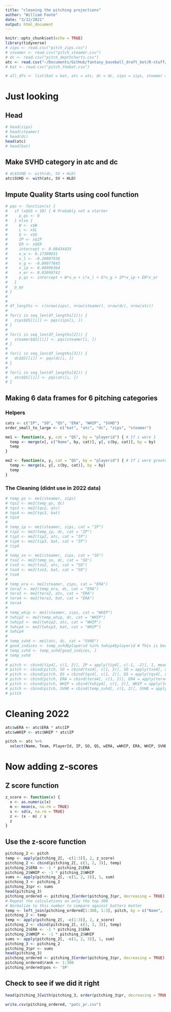 ```yaml
---
title: "cleaning the pitching projections"
author: "William Foote"
date: "3/12/2021"
output: html_document
---
```


```r
knitr::opts_chunk$set(echo = TRUE)
library(tidyverse)
# zips <- read.csv("pitch_zips.csv")
# steamer <- read.csv("pitch_steamer.csv")
# dc <- read.csv("pitch_depthcharts.csv")
atc <- read.csv("~/Documents/GitHub/fantasy_baseball_draft_bot/R-stuff/2024/data/patc_2024.csv")
# bat <- read.csv("pitch_thebat.csv")

# all_dfs <- list(bat = bat, atc = atc, dc = dc, zips = zips, steamer = steamer)
```

# Just looking

## Head

```r
# head(zips)
# head(steamer)
# head(dc)
head(atc)
# head(bat)
```

## Make SVHD category in atc and dc

```r
# dc$SVHD <- with(dc, SV + HLD)
atc$SVHD <- with(atc, SV + HLD)
```

## Impute Quality Starts using cool function

```r
# pqs <- function(x) {
#   if (x$GS < 10) { # Probably not a starter
#     p_qs <- 0
#   } else {
#     W <- x$W
#     L <- x$L
#     G <- x$G
#     IP <- x$IP
#     ER <- x$ER
#     intercept <- 0.08434435
#     x_w <- 0.17309031
#     x_l <- -0.20007936
#     x_g <- -0.09077845
#     x_ip <- 0.06996364
#     x_er <- 0.03699742
#     p_qs <- intercept + W*x_w + L*x_l + G*x_g + IP*x_ip + ER*x_er
#   }
#   p_qs
# }
# 
# 
# df_lengths <- c(nrow(zips), nrow(steamer), nrow(dc), nrow(atc))
# 
# for(i in seq_len(df_lengths[1])) {
#   zips$QS[[i]] <- pqs(zips[i, ]) 
# }
# 
# for(i in seq_len(df_lengths[2])) {
#   steamer$QS[[i]] <- pqs(steamer[i, ]) 
# }
# 
# for(i in seq_len(df_lengths[3])) {
#   dc$QS[[i]] <- pqs(dc[i, ]) 
# }
# 
# for(i in seq_len(df_lengths[4])) {
#   atc$QS[[i]] <- pqs(atc[i, ]) 
# }
```

## Making 6 data frames for 6 pitching categories

### Helpers

```r
cats <- c("IP", "SO", "QS", "ERA", "WHIP", "SVHD")
order_small_to_large <- c("bat", "atc", "dc", "zips", "steamer")

me1 <- function(x, y, cat = "QS", by = "playerid") { # If i were 1
  temp <- merge(x[, c("Name", by, cat)], y[, c(by, cat)], by = by)
  temp
}

me2 <- function(x, y, cat = "QS", by = "playerid") { # If i were greater than 1
  temp <- merge(x, y[, c(by, cat)], by = by)
  temp
}
```


### The Cleaning (didnt use in 2022 data)

```r
# temp_qs <- me1(steamer, zips)
# tqs2 <- me2(temp_qs, dc)
# tqs3 <- me2(tqs2, atc)
# tqs4 <- me2(tqs3, bat)
# tqs4
# 
# temp_ip <- me1(steamer, zips, cat = "IP")
# tip2 <- me2(temp_ip, dc, cat = "IP")
# tip3 <- me2(tip2, atc, cat = "IP")
# tip4 <- me2(tip3, bat, cat = "IP")
# tip4
# 
# temp_so <- me1(steamer, zips, cat = "SO")
# tso2 <- me2(temp_so, dc, cat = "SO")
# tso3 <- me2(tso2, atc, cat = "SO")
# tso4 <- me2(tso3, bat, cat = "SO")
# tso4
# 
# temp_era <- me1(steamer, zips, cat = "ERA")
# tera2 <- me2(temp_era, dc, cat = "ERA")
# tera3 <- me2(tera2, atc, cat = "ERA")
# tera4 <- me2(tera3, bat, cat = "ERA")
# tera4
# 
# temp_whip <- me1(steamer, zips, cat = "WHIP")
# twhip2 <- me2(temp_whip, dc, cat = "WHIP")
# twhip3 <- me2(twhip2, atc, cat = "WHIP")
# twhip4 <- me2(twhip3, bat, cat = "WHIP")
# twhip4
# 
# temp_svhd <- me1(atc, dc, cat = "SVHD") 
# good_indices <- temp_svhd$playerid %in% twhip4$playerid # This is because we didn't cut down to the right dimensions
# temp_svhd <- temp_svhd[good_indices, ]
# temp_svhd
# 
# pitch <- cbind(tip4[, c(1, 2)], IP = apply(tip4[, c(-1, -2)], 1, mean))
# pitch <- cbind(pitch, SO = cbind(tso4[, c(1, 2)], SO = apply(tso4[, c(-1, -2)], 1, mean))[, -c(1, 2)])
# pitch <- cbind(pitch, QS = cbind(tqs4[, c(1, 2)], QS = apply(tqs4[, c(-1, -2)], 1, mean))[, -c(1, 2)])
# pitch <- cbind(pitch, ERA = cbind(tera4[, c(1, 2)], ERA = apply(tera4[, c(-1, -2)], 1, mean))[, -c(1, 2)])
# pitch <- cbind(pitch, WHIP = cbind(twhip4[, c(1, 2)], WHIP = apply(twhip4[, c(-1, -2)], 1, mean))[, -c(1, 2)])
# pitch <- cbind(pitch, SVHD = cbind(temp_svhd[, c(1, 2)], SVHD = apply(temp_svhd[, c(-1, -2)], 1, mean))[, -c(1, 2)])
# pitch
```

# Cleaning 2022

```r
atc$wERA <- atc$ERA * atc$IP
atc$wWHIP <- atc$WHIP * atc$IP

pitch <- atc %>%
  select(Name, Team, PlayerId, IP, SO, QS, wERA, wWHIP, ERA, WHIP, SVHD)
```


# Now adding z-scores

## Z score function

```r
z_score <- function(x) {
  x <- as.numeric(x)
  m <- mean(x, na.rm = TRUE)
  s <- sd(x, na.rm = TRUE)
  z <- (x - m) / s
  z
}
```

## Use the z-score function

```r
pitching_2 <- pitch
temp <- apply(pitching_2[, -c(1:3)], 2, z_score)
pitching_2 <- cbind(pitching_2[, c(1, 2, 3)], temp)
pitching_2$ERA <- -1 * pitching_2$ERA
pitching_2$WHIP <- -1 * pitching_2$WHIP
sums <- apply(pitching_2[, -c(1, 2, 3)], 1, sum)
pitching_3 <- pitching_2
pitching_3$pr <- sums
head(pitching_3)
pitching_ordered <- pitching_3[order(pitching_3$pr, decreasing = TRUE), ]
# Repeat the calculations on only the top 300
# Normalize to this number to compare against batters better
temp <- left_join(pitching_ordered[1:300, 1:3], pitch, by = c("Name", 'Team', 'PlayerId'))
pitching_2 <- temp
temp <- apply(pitching_2[, -c(1:3)], 2, z_score)
pitching_2 <- cbind(pitching_2[, c(1, 2, 3)], temp)
pitching_2$ERA <- -1 * pitching_2$ERA
pitching_2$WHIP <- -1 * pitching_2$WHIP
sums <- apply(pitching_2[, -c(1, 2, 3)], 1, sum)
pitching_3 <- pitching_2
pitching_3$pr <- sums
head(pitching_3)
pitching_ordered <- pitching_3[order(pitching_3$pr, decreasing = TRUE), ]
pitching_ordered$rank <- 1:300
pitching_ordered$pos <- 'SP'
```

## Check to see if we did it right

```r
head(pitching_3[with(pitching_3, order(pitching_3$pr, decreasing = TRUE)), ])
```

```r
write.csv(pitching_ordered, "patc_pr.csv")
```

